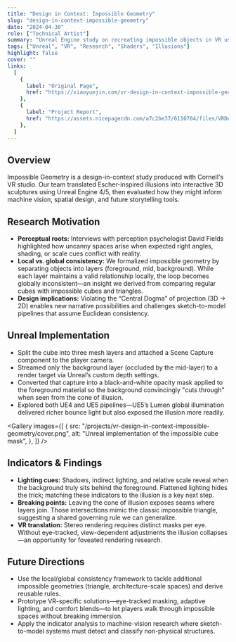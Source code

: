 ```yaml
---
title: "Design in Context: Impossible Geometry"
slug: "design-in-context-impossible-geometry"
date: "2024-04-30"
role: ["Technical Artist"]
summary: "Unreal Engine study on recreating impossible objects in VR using camera-dependent meshes, shaders, and eye-tracking cues."
tags: ["Unreal", "VR", "Research", "Shaders", "Illusions"]
highlight: false
cover: ""
links:
  [
    {
      label: "Original Page",
      href: "https://xiaoyuejin.com/vr-design-in-context-impossible-geometry/",
    },
    {
      label: "Project Report",
      href: "https://assets.nicepagecdn.com/a7c2be37/6110704/files/VRDesignincontextgroupfinalreport.pdf",
    },
  ]
---
```




## Overview

Impossible Geometry is a design-in-context study produced with Cornell's VR studio. Our team translated Escher-inspired illusions into interactive 3D sculptures using Unreal Engine 4/5, then evaluated how they might inform machine vision, spatial design, and future storytelling tools.

<YouTube url="https://youtu.be/Or-iDsLoj88" title="Impossible Cube Prototype" className="my-6" />

## Research Motivation

- **Perceptual roots:** Interviews with perception psychologist David Fields highlighted how uncanny spaces arise when expected right angles, shading, or scale cues conflict with reality.
- **Local vs. global consistency:** We formalized impossible geometry by separating objects into layers (foreground, mid, background). While each layer maintains a valid relationship locally, the loop becomes globally inconsistent—an insight we derived from comparing regular cubes with impossible cubes and triangles.
- **Design implications:** Violating the “Central Dogma” of projection (3D → 2D) enables new narrative possibilities and challenges sketch-to-model pipelines that assume Euclidean consistency.

## Unreal Implementation

- Split the cube into three mesh layers and attached a Scene Capture component to the player camera.
- Streamed only the background layer (occluded by the mid-layer) to a render target via Unreal’s custom depth settings.
- Converted that capture into a black-and-white opacity mask applied to the foreground material so the background convincingly "cuts through" when seen from the cone of illusion.
- Explored both UE4 and UE5 pipelines—UE5’s Lumen global illumination delivered richer bounce light but also exposed the illusion more readily.

<Gallery
  images={[
    {
      src: "/projects/vr-design-in-context-impossible-geometry/cover.png",
      alt: "Unreal implementation of the impossible cube mask",
    },
  ]}
/>

## Indicators & Findings

- **Lighting cues:** Shadows, indirect lighting, and relative scale reveal when the background truly sits behind the foreground. Flattened lighting hides the trick; matching these indicators to the illusion is a key next step.
- **Breaking points:** Leaving the cone of illusion exposes seams where layers join. Those intersections mimic the classic impossible triangle, suggesting a shared governing rule we can generalize.
- **VR translation:** Stereo rendering requires distinct masks per eye. Without eye-tracked, view-dependent adjustments the illusion collapses—an opportunity for foveated rendering research.

## Future Directions

- Use the local/global consistency framework to tackle additional impossible geometries (triangle, architecture-scale spaces) and derive reusable rules.
- Prototype VR-specific solutions—eye-tracked masking, adaptive lighting, and comfort blends—to let players walk through impossible spaces without breaking immersion.
- Apply the indicator analysis to machine-vision research where sketch-to-model systems must detect and classify non-physical structures.
